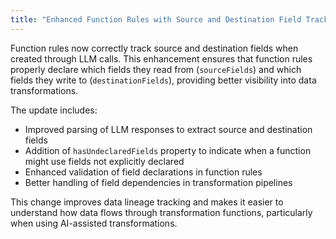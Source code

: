 ```yaml
---
title: "Enhanced Function Rules with Source and Destination Field Tracking"
---
```


Function rules now correctly track source and destination fields when created through LLM calls. This enhancement ensures that function rules properly declare which fields they read from (`sourceFields`) and which fields they write to (`destinationFields`), providing better visibility into data transformations.

The update includes:

- Improved parsing of LLM responses to extract source and destination fields
- Addition of `hasUndeclaredFields` property to indicate when a function might use fields not explicitly declared
- Enhanced validation of field declarations in function rules
- Better handling of field dependencies in transformation pipelines

This change improves data lineage tracking and makes it easier to understand how data flows through transformation functions, particularly when using AI-assisted transformations.